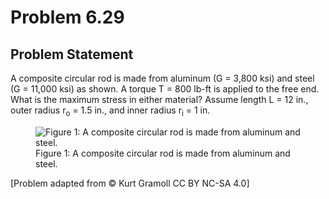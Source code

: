 # Problem 6.29 {.unnumbered}

## Problem Statement

A composite circular rod is made from aluminum (G = 3,800 ksi) and steel (G = 11,000 ksi) as shown. A torque T = 800 lb-ft is applied to the free end. What is the maximum stress in either material? Assume length L = 12 in., outer radius r<sub>o</sub> = 1.5 in., and inner radius r<sub>i</sub> = 1 in.


![Figure 1: A composite circular rod is made from aluminum and steel.](images/289.png){fig-alt="A composite circular rod of length L is made from aluminum and steel. The steel rod has a diameter of ri and the aluminum rod has a diameter of ro."}

\[Problem adapted from © Kurt Gramoll CC BY NC-SA 4.0\]